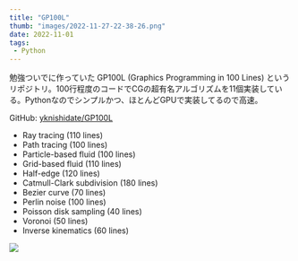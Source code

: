 ```yaml
---
title: "GP100L"
thumb: "images/2022-11-27-22-38-26.png"
date: 2022-11-01
tags:
 - Python
---
```


勉強ついでに作っていた GP100L (Graphics Programming in 100 Lines) というリポジトリ。100行程度のコードでCGの超有名アルゴリズムを11個実装している。Pythonなのでシンプルかつ、ほとんどGPUで実装してるので高速。

GitHub: [yknishidate/GP100L](https://github.com/yknishidate/GP100L)

- Ray tracing (110 lines)
- Path tracing (100 lines)
- Particle-based fluid (100 lines)
- Grid-based fluid (110 lines)
- Half-edge (120 lines)
- Catmull-Clark subdivision (180 lines)
- Bezier curve (70 lines)
- Perlin noise (100 lines)
- Poisson disk sampling (40 lines)
- Voronoi (50 lines)
- Inverse kinematics (60 lines)

![](images/2022-11-27-22-38-26.png)

